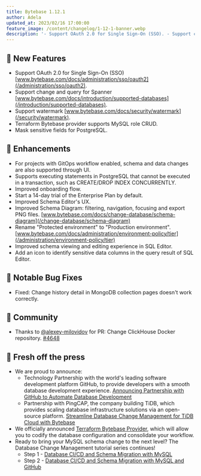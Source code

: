 ```yaml
---
title: Bytebase 1.12.1
author: Adela
updated_at: 2023/02/16 17:00:00
feature_image: /content/changelog/1-12-1-banner.webp
description: '- Support OAuth 2.0 for Single Sign-On (SSO). - Support change and query for Spanner. - Support watermark. - Mask sensitive fields for PostgreSQL '
---
```


## 🚀 New Features

- Support OAuth 2.0 for Single Sign-On (SSO) [www.bytebase.com/docs/administration/sso/oauth2](/administration/sso/oauth2).
- Support change and query for Spanner [www.bytebase.com/docs/introduction/supported-databases](/introduction/supported-databases).
- Support watermark [www.bytebase.com/docs/security/watermark](/security/watermark).
- Terraform Bytebase provider supports MySQL role CRUD.
- Mask sensitive fields for PostgreSQL.

## 🎄 Enhancements

- For projects with GitOps workflow enabled, schema and data changes are also supported through UI.
- Supports executing statements in PostgreSQL that cannot be executed in a transaction, such as CREATE/DROP INDEX CONCURRENTLY.
- Improved onboarding flow.
- Start a 14-day trial of the Enterprise Plan by default.
- Improved Schema Editor's UX.
- Improved Schema Diagram: filtering, navigation, focusing and export PNG files. [www.bytebase.com/docs/change-database/schema-diagram](/change-database/schema-diagram)
- Rename "Protected environment" to "Production environment". [www.bytebase.com/docs/administration/environment-policy/tier](/administration/environment-policy/tier)
- Improved schema viewing and editing experience in SQL Editor.
- Add an icon to identify sensitive data columns in the query result of SQL Editor.

## 🐞 Notable Bug Fixes

- Fixed: Change history detail in MongoDB collection pages doesn't work correctly.

## 🎠 Community

- Thanks to [@alexey-milovidov](https://github.com/alexey-milovidov) for PR: Change ClickHouse Docker repository. [\#4648](https://github.com/bytebase/bytebase/pull/4648)

## 📰 Fresh off the press

- We are proud to announce:
  - Technology Partnership with the world's leading software development platform GitHub, to provide developers with a smooth database development experience. [Announcing Partnership with GitHub to Automate Database Development](/blog/bytebase-github-technology-partner)
  - Partnership with PingCAP, the company building TiDB, which provides scaling database infrastructure solutions via an open-source platform. [Streamline Database Change Management for TiDB Cloud with Bytebase](/blog/streamline-database-change-management-for-tidb-cloud-with-bytebase)
- We officially announced [Terraform Bytebase Provider](/blog/introducing-terraform-bytebase-provider), which will allow you to codify the database configuration and consolidate your workflow.
- Ready to bring your MySQL schema change to the next level? The Database Change Management tutorial series continues!
  - Step 1 - [Database CI/CD and Schema Migration with MySQL](/tutorials/database-change-management-with-mysql)
  - Step 2 - [Database CI/CD and Schema Migration with MySQL and GitHub](/tutorials/database-change-management-with-mysql-and-github)

<IncludeBlock url="/docs/get-started/install/install-upgrade"></IncludeBlock>
